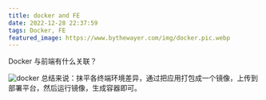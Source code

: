 ```yaml
---
title: docker and FE
date: 2022-12-28 22:37:59
tags: Docker, FE
featured_image: https://www.bythewayer.com/img/docker.pic.webp
---
```


Docker 与前端有什么关联？

![docker](https://www.bythewayer.com/img/docker.pic.webp)
总结来说：抹平各终端环境差异，通过把应用打包成一个镜像，上传到部署平台，然后运行镜像，生成容器即可。
